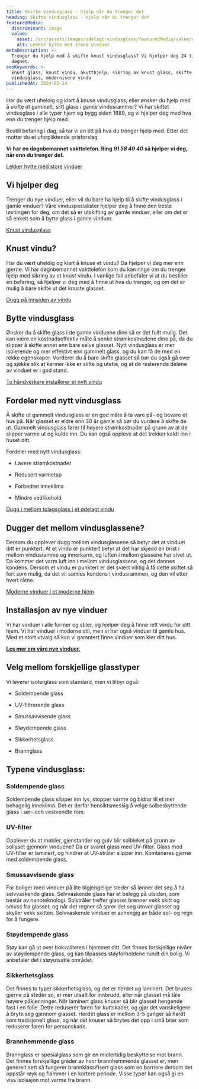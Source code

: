 ```yaml
---
title: Skifte vindusglass - hjelp når du trenger det
heading: Skifte vindusglass - hjelp når du trenger det
featuredMedia:
  discriminant: image
  value:
    asset: /src/assets/images/odelagt-vindusglass/featuredMedia/value/asset.jpeg
    alt: Lekker hytte med store vinduer
metaDescription: >-
  Trenger du hjelp med å skifte knust vindusglass? Vi hjelper deg 24 timer i
  døgnet.
seoKeywords: >-
  knust glass, knust vindu, akutthjelp, sikring av knust glass, skifte
  vindusglass, modernisere vindu
publishedAt: 2024-05-24
---
```


Har du vært uheldig og klart å knuse vindusglass, eller ønsker du hjelp med å skifte ut gammelt, slitt glass i gamle vindusrammer? Vi har skiftet vindusglass i alle typer hjem og bygg siden 1889, og vi hjelper deg med hva enn du trenger hjelp med.

Bestill befaring i dag, så tar vi en titt på hva du trenger hjelp med. Etter det mottar du et uforpliktende prisforslag.

**Vi har en døgnbemannet vakttelefon. Ring _91 58 49 40_ så hjelper vi deg, når enn du trenger det.**

[Lekker hytte med store vinduer](https://cdn.sanity.io/images/csbn9wp4/transformed-data/c7f290476d4a8dbf9efcbaeb08507e279748c3a5-2965x2965.jpg)

## Vi hjelper deg

Trenger du nye vinduer, eller vil du bare ha hjelp til å skifte vindusglass i gamle vinduer? Våre vinduspesialister hjelper deg å finne den beste løsningen for deg, om det så er utskifting av gamle vinduer, eller om det er så enkelt som å bytte glass i gamle vinduer.

[Knust vindusglass](https://cdn.sanity.io/images/csbn9wp4/transformed-data/d88cc3be51ad1d9b081c5f4831cfdf7e5dbd57ee-1920x1080.png)

## Knust vindu?

Har du vært uheldig og klart å knuse et vindu? Da hjelper vi deg mer enn gjerne. Vi har døgnbemannet vakttelefon som du kan ringe om du trenger hjelp med sikring av et knust vindu. I vanlige fall anbefaler vi at du bestiller en befaring, så hjelper vi deg med å finne ut hva du trenger, og om det er mulig å bare skifte ut det knuste glasset.

[Dugg på innsiden av vindu](https://cdn.sanity.io/images/csbn9wp4/transformed-data/a40e1e2ed8cae0b2b90ed183c0b0f4b00ed96b84-1920x1080.png)

## Bytte vindusglass

Ønsker du å skifte glass i de gamle vinduene dine så er det fullt mulig. Det kan være en kostnadseffektiv måte å senke strømkostnadene dine på, da du slipper å skifte annet enn bare selve glasset. Nytt vindusglass er mer isolerende og mer effektivt enn gammelt glass, og du kan få de med en rekke egenskaper. Vurderer du å bare skifte glasset så bør du også gå over og sjekke slik at karmer ikke er slitte og utette, og at de resterende delene av vinduet er i god stand.

[To håndverkere installerer et nytt vindu](https://cdn.sanity.io/images/csbn9wp4/transformed-data/1db020400af126626165a5cc7401e069077078dd-7300x4872.jpg)

## Fordeler med nytt vindusglass

Å skifte ut gammelt vindusglass er en god måte å ta vare på- og bevare et hus på. Når glasset er eldre enn 30 år gamle så bør du vurdere å skifte de ut. Gammelt vindusglass fører til høyere strømkostnader på grunn av at de slipper varme ut og kulde inn. Du kan også oppleve at det trekker kaldt inn i huset ditt.

Fordeler med nytt vindusglass:

- Lavere strømkostnader

- Redusert varmetap

- Forbedret inneklima

- Mindre vedlikehold

[Dugg i mellom tolagsglass i et ødelagt vindu](https://cdn.sanity.io/images/csbn9wp4/transformed-data/fe158f6b8e4034bcbcb657ef04a15b111d973ea2-1920x1080.png)

## Dugger det mellom vindusglassene?

Dersom du opplever dugg mellom vindusglassene så betyr det at vinduet ditt er punktert. At et vindu er punktert betyr at det har skjedd en brist i mellom vindusramme og innerkarm, og luften i mellom glassene har sivet ut. Da kommer det varm luft inn i mellom vindusglassene, og det dannes kondens. Dersom et vindu er punktert er det svært viktig å få dette skiftet så fort som mulig, da det vil samles kondens i vindusrammen, og den vil etter hvert råtne.

[Moderne vinduer i et moderne hjem](https://cdn.sanity.io/images/csbn9wp4/transformed-data/dd1e60826451e1814f1db63f195a2276e8fc2755-1500x2250.jpg)

## Installasjon av nye vinduer

Vi har vinduer i alle former og stiler, og hjelper deg å finne rett vindu for ditt hjem. Vi har vinduer i moderne stil, men vi har også vinduer til gamle hus. Med et stort utvalg så kan vi garantert finne vinduer som kler ditt hus.

[**Les mer om våre nye vinduer.**](/vinduer)

## Velg mellom forskjellige glasstyper

Vi leverer isolerglass som standard, men vi tilbyr også:

- Soldempende glass

- UV-filtrerende glass

- Smussavvisende glass

- Støydempende glass

- Sikkerhetsglass

- Brannglass

## Typene vindusglass:

### Soldempende glass

Soldempende glass slipper inn lys, stopper varme og bidrar til et mer behagelig inneklima. Det er derfor hensiktsmessig å velge solbeskyttende glass i sør- och vestvendte rom.

### UV-filter

Opplever du at møbler, gjenstander og gulv blir solbleket på grunn av sollyset gjennom vinduene? Da er svaret glass med UV-filter. Glass med UV-filter er laminert, og hindrer at UV-stråler slipper inn. Kombineres gjerne med soldempende glass.

### Smussavvisende glass

For boliger med vinduer på lite tilgjengelige steder så lønner det seg å ha selvvaskende glass. Selvvaskende glass har et belegg på utsiden, som består av nanoteknologi. Solstråler treffer glasset brenner vekk skitt og smuss fra glasset, og når det regner så sprer det seg utover glasset og skyller vekk skitten. Selvvaskende vinduer er avhengig av både sol- og regn for å fungere.

### Støydempende glass

Støy kan gå ut over bokvaliteten i hjemmet ditt. Det finnes forskjellige nivåer av støydempende glass, og kan tilpasses støyforholdene rundt din bolig. Vi anbefaler det i støyutsatte området.

### Sikkerhetsglass

Det finnes to typer sikkerhetsglass, og det er herdet og laminert. Det brukes gjerne på steder so, er mer utsatt for innbrudd, eller når glasset må tåle høyere påkjenninger. Når laminert glass knuser så blir glasset hengende fast i en folie. Dette reduserer faren for kuttskader, og gjør det vanskeligere å bryte seg gjennom glasset. Herdet glass er mellom 3-5 ganger så hardt som tradisjonelt glass, og når det knuser så brytes det opp i små biter som reduserer faren for personskade.

### Brannhemmende glass

Brannglass er spesialglass som gir en midlertidig beskyttelse mot brann. Det finnes forskjellige grader av hvor brannhemmende glasset er, men generelt sett så fungerer brannklassifisert glass som en barriere dersom det oppstår røyk og flammer i en kortere periode. Visse typer kan også gi en viss isolasjon mot varme fra brann.
